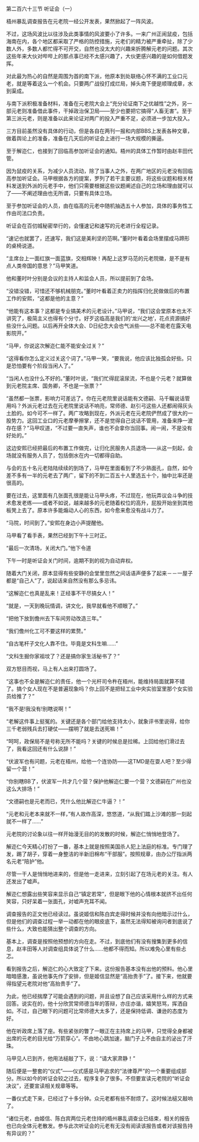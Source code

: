 

第二百六十三节 听证会（一）

梧州暴乱调查报告在元老院一经公开发表，果然掀起了一阵风波。

不过，这场风波比以往涉及此类事情的风波要小了许多。一来广州正闹鼠疫，包括海南在内，各个地区都采取了严格的防控措施，元老们的精力被严重牵扯，除了少数人外，多数人都忙得不可开交，自然也没太大的兴趣来折腾解元老的问题。其次这些年来大伙对哔哔上的那点事已经不太感兴趣了，大伙更感兴趣的是如何借题发挥。

对此最为热心的自然是周围为首的南下派，他原本到处联络心怀不满的工业口元老，就是等着这么一个机会。只要两广战役打成烂局，掉头南下便是顺理成章，水到渠成。

与南下派积极准备材料，准备在元老院大会上“充分论证南下之优越性”之外，另一部元老则准备借此事件，干掉政治保卫局――至少也要把它搞得“人畜无害”。至于第三派元老，则是准备以此来论证对两广的投入严重不足，必须进一步加大投入。

三方目前虽然没有具体的行动，但是各自在两刊一报和内部BBS上发表各种文章，做着舆论上的准备，准备在几天后的听证会上进行一场大规模的撕逼。

至于解迩仁，也接到了回临高参加听证会的通知。梧州的具体工作暂时由赵丰田代管。

因为鼠疫的关系，为减少人员流动，除了当事人之外，在两广地区的元老没有回临高参加听证会。马甲根据各方的提案，罗列了若干主要议题，将这些议题和相关材料发送到外派的元老手中，他们只需要根据这些议题阐述自己的立场和理由就可以了――不阐述理由也无所谓，只要有具体立场。

至于参加听证会的人员，由在临高的元老中随机抽选五十人参加，具体的事务性工作由司法口负责。

听证会在百仞城秘密举行的，会懂速记和速写的元老进行全程记录。

“速记也就罢了，还速写，我们这是美利坚的范啊。”董时叶看着会场里摆成马蹄形的桌椅说道。

“主席台上一面红旗一面蓝旗，交相辉映！再配上这罗马范的元老院徽，是不是有点人类帝国的意思？”马甲笑道。

他和董时叶分别是会议的主持人和监会人员，所以提前到了会场。

“没错没错，可惜还不够机械朋克。”董时叶看着正卖力的指挥归化民做做后的布置工作的安熙，“这都是他的主意？”

“他能有这本事？这都是专业搞美术的元老设计。”马甲说，“我们这会堂原本也太不讲究了，极简主义也得有个分寸。好歹这临高是我们的‘龙兴之地’，花点资源搞好些没什么问题。以后再开全体大会、D日纪念大会也气派些――总不能老在露天电影院开。”

“马甲，你说这次解迩仁能不能安全过关？”

“这得看你怎么定义过关这个词了。”马甲一笑，“要我说，他应该比独孤会好些。只是恐怕要有个阶段当闲人了。”

“当闲人也没什么不好的。”董时叶说，“我们忙得屁滚尿流，不也是个元老？就算做到元老院主席、国务卿，不也是一张票？”

“虽然都一张票，影响力可差远了。你在元老院里说话能有文德嗣、马千瞩说话管用吗？外派元老过去在元老院里说话不响亮，常师德、赵引弓这些人还都闹得灰头土脸的。如今可不一样了。两广攻略到现在，外派元老在元老院俨然成了很大的一股势力。这回工业口的元老摩拳擦掌，还不是觉得自己说话不管用，准备来挣一波存在感？”马甲叹道，“不过要一直失声，谁也不会拿你当回事。闹一闹，不是没有好处的。”

这边安熙已经把最后的布置工作做完，让归化民服务人员退场――从这一刻起，会场就没有服务人员了，包括倒水在内一切都得自助。

与会的五十名元老陆陆续续的到场了，马甲在里面看到了不少熟面孔，自然，如今差不多有一半的元老去了两广，留下的不到二百五十人里选五十个，抽中比率还是很高的。

要在过去，这里面有几张面孔很是能让马甲头疼，不过现在，他玩弄议会斗争的技术愈发老练――或者不如说，越来越多的元老随着权位的高升，屁股开始坐到其他板凳上去了。原本许多能煽动人心的东西，如今愈来愈没有战斗力了。

“马院，时间到了。”安熙在身边小声提醒他。

马甲看了看手表，果然已经到下午十三时正。

“最后一次清场，关闭大门。”他下令道

下午一时是听证会关门时间，逾期不到的视为自动弃权。

随着大门关闭，原本显得有些安静的会堂里忽然之间话语声便多了起来－－一屋子都是“自己人”了，说起话来自然没有那么多忌讳。

“这解迩仁也真是乱来！正经事不干尽搞女人！”

“就是，一天到晚玩情调，讲文化，我早就看他不顺眼了。”

“把他下放到儋州去下车间劳动改造三年。”

“我们儋州化工可不要这样的累赘。”

“自古笔杆子文化人靠不住。毕竟是文科生嘛……”

“文科生掘你家祖坟了？还是搞你家生活秘书了？”

双方怒目而视，马上有人出来打圆场了。

“这事也不全是解迩仁的责任，他一个光杆司令杵在梧州，能维持局面就算不错了。搞个女人现在不是普遍现象吗？你上回不是把轻工业中央实验室里那个女实验员给推了？”

“我不是!我没有!别瞎说啊！”

“老解这件事上挺冤的。关键还是各个部门给他支持太小，就象评书里说得，给你三千老弱残兵去打硬仗――摆明了就是去送死嘛！”

“呵呵，政保局不是号称无所不能吗？关键的时候总是拉稀。上回给他们滑过去了，我看这回还有什么说辞！”

“伏波军也有问题，元老在梧州，给他一个连协防――这TMD是在耍人吧？至少得留一个营！”

“你别瞎BB了，伏波军一共才几个营？保护他解迩仁要一个营？文德嗣在广州也没这么大排场！”

“文德嗣也是元老而已，凭什么他比解迩仁牛逼？！”

“元老和元老本来就不一样，”有人故作高深，悠悠道，“从我们踏上沙滩的那一刻起就不一样了……”

元老院的讨论象以往一样开始漫无目的的发散的时候，解迩仁悄悄地登场了。

解迩仁今天精心打扮了一番，基本上就是按照美国杀人犯上法庭的标准。专门理了发，踢了胡子，穿着一身整洁的半新旧棉布“干部服”。按照规章，由办公厅指派两名元老“陪护”他。

尽管一干人是悄悄地进来的，但是他一走进来，立刻引起了在场元老的关注。有人还发出了嘘声。

解迩仁想露出些笑容来显示自己“镇定若常”，但是眼下他的心情根本就挤不出任何笑容，只好呆着一张面孔，对嘘声充耳不闻。

调查报告的正文他已经读过。虽说姬信和陈白宾走得时候并没有向他暗示过什么，但是他们的调查过程一举一动都在他的眼皮底下，虽然无法得知被询问者到底说了些什么，大致也能猜出整个调查的方向。

基本上，调查是按照他预想的方向在走。不过，到底他们有没有搜集到更多的信息，赵丰田等人对调查组具体说了什么……他都不得而知。所以难免心里有些忐忑。

看到报告之后，解迩仁的心大致定了下来。这份报告基本没有出他的预料。他心里暗暗感激，虽说他事先作了安排，但是姬信显然是“高抬贵手”了。接下来，他就要得指望元老院对他“高抬贵手”了。

为此，他已经揣摩了可能会遇到的问题，并且设想了自己应该采用什么样的方式来回答。说实在的，他十分欣赏常师德当年的答辩，亦庄亦谐，嬉笑怒骂，挥洒自如。不过，自己眼下的问题可比常师德大太多了，还是保持低调、谦逊的态度为好。

他在听政席上落了座。有些紧张的瞥了一眼正在主持席上的马甲，只觉得全身都被出席的元老的目光给“万箭穿心”。不由地心跳加速，脑门子上不由自主的泌出了汗珠。

马甲见人已到齐，他用法槌敲了下，说：“请大家肃静！”

随后便是一整套的“仪式”――仪式感是马甲追求的“法律尊严”的一个重要组成部分。所以如今的听证会较之过去，程序复杂了很多。不但要宣读元老院的“听证会决议”，还要宣读相关规章等等。

一番仪式走下来，已经过了十多分钟。众元老都有些不耐烦了。这时候法槌又敲响了。

“诸位元老，由姬信、陈白宾两位元老住持的梧州暴乱调查业已结束，相关的报告也已向全体元老散发。参与此次听证会的元老有无没有阅读该报告或者对该报告持有异议的？”

